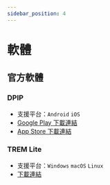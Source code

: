 ```yaml
---
sidebar_position: 4
---
```


# 軟體

## 官方軟體

### DPIP

- 支援平台：`Android` `iOS`
- [Google Play 下載連結](https://play.google.com/store/apps/details?id=com.exptech.dpip)
- [App Store 下載連結](https://apps.apple.com/tw/app/dpip/id6468026362)

### TREM Lite

- 支援平台：`Windows` `macOS` `Linux`
- [下載連結](https://exptechtw.github.io/trem-plugins/downloads)
